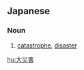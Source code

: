 ==Japanese==
{{ja-kanjitab|だい|さい|がい|yomi=on}}

===Noun===
{{ja-noun|だいさいがい}}

# [[catastrophe]], [[disaster]]

[[hu:大災害]]